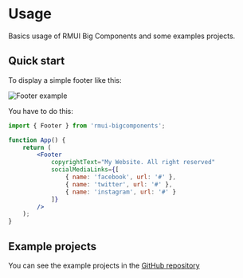 
<Meta title="Docs/Usage" />

# Usage

Basics usage of RMUI Big Components and some examples projects.

## Quick start

To display a simple footer like this:

<img src="/images/footer_example.png" alt="Footer example" class="center" />

You have to do this:

```jsx
import { Footer } from 'rmui-bigcomponents';

function App() {
    return (
        <Footer
            copyrightText="My Website. All right reserved"
            socialMediaLinks={[
                { name: 'facebook', url: '#' },
                { name: 'twitter', url: '#' },
                { name: 'instagram', url: '#' }
            ]}
        />
    );
}
```

## Example projects

You can see the example projects in the [GitHub repository](https://github.com/jpiazzal/rmui-bigcomponents/tree/main/examples)
